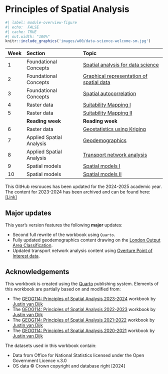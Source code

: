 # Principles of Spatial Analysis {.unnumbered}

```r
#| label: module-overview-figure
#| echo:  FALSE
#| cache: TRUE
#| out.width: "100%"
knitr::include_graphics('images/w00/data-science-welcome-sm.jpg') 
```

| Week | Section                  | Topic |
|:-----|:-------------------------|:-------------------------------------|
| 1    | Foundational Concepts    | [Spatial analysis for data science]({{< var urls.git-url-am >}}) |
| 2    | Foundational Concepts    | [Graphical representation of spatial data]({{< var urls.git-url-am >}}) |
| 3    | Foundational Concepts    | [Spatial autocorrelation]({{< var urls.git-url-am >}}) |
| 4    | Raster data              | [Suitability Mapping I]({{< var urls.git-url-am >}}) |
| 5    | Raster data              | [Suitability Mapping II]({{< var urls.git-url-am >}}) |
|      | **Reading week**         | **Reading week** |
| 6    | Raster data              | [Geostatistics using Kriging]({{< var urls.git-url-am >}}) |
| 7    | Applied Spatial Analysis | [Geodemographics]({{< var urls.geodemographics >}}) |
| 8    | Applied Spatial Analysis | [Transport network analysis]({{< var urls.transport-ntx >}}) |
| 9    | Spatial models           | [Spatial models I]({{< var urls.git-url-am >}}) |
| 10   | Spatial models           | [Spatial models II]({{< var urls.git-url-am >}}) |

::: {.callout-note}
This GitHub resrouces has been updated for the 2024-2025 academic year. The content for 2023-2024 has been archived and can be found here: [\[Link\]](https://jtvandijk.github.io/GEOG0114_20232024)
:::

## Major updates {.unnumbered}
::: {.callout-note}
This year's version features the following **major** updates:

- Second full rewrite of the workbook using `Quarto`.
- Fully updated geodemographics content drawing on the [London Output Area Classification](https://doi.org/10.1177/23998083241242913).
- Updated transport network analysis content using [Overture Point of Interest data](https://journals.sagepub.com/doi/full/10.1177/23998083241263124).
:::

## Acknowledgements {.unnumbered}
This workbook is created using the [Quarto](https://quarto.org/) publishing system. Elements of this workbook are partially based on and modified from:

- The [GEOG114: Principles of Spatial Analysis 2023-2024](https://jtvandijk.github.io/GEOG0114_20232024/) workbook by [Justin van Dijk](https://www.mappingdutchman.com)
- The [GEOG114: Principles of Spatial Analysis 2022-2023](https://jtvandijk.github.io/GEOG0114_20222023/) workbook by [Justin van Dijk](https://www.mappingdutchman.com)
- The [GEOG114: Principles of Spatial Analysis 2021-2022](https://jtvandijk.github.io/GEOG0114_20212022/) workbook by [Justin van Dijk](https://www.mappingdutchman.com)
- The [GEOG114: Principles of Spatial Analysis 2020-2021](https://jtvandijk.github.io/GEOG0114_20202021/) workbook by [Justin van Dijk](https://www.mappingdutchman.com)

The datasets used in this workbook contain:

- Data from Office for National Statistics licensed under the Open Government Licence v.3.0
- OS data © Crown copyright and database right [2024]
